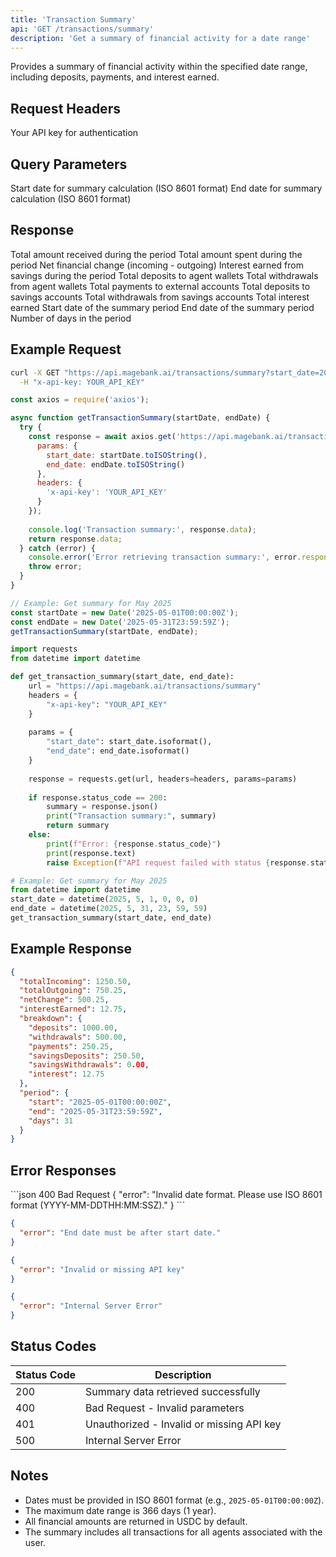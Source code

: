 ```yaml
---
title: 'Transaction Summary'
api: 'GET /transactions/summary'
description: 'Get a summary of financial activity for a date range'
---
```


Provides a summary of financial activity within the specified date range, including deposits, payments, and interest earned.

## Request Headers

<ParamField header="x-api-key" type="string" required>
  Your API key for authentication
</ParamField>

## Query Parameters

<ParamField query="start_date" type="string" format="date-time" required>
  Start date for summary calculation (ISO 8601 format)
</ParamField>

<ParamField query="end_date" type="string" format="date-time" required>
  End date for summary calculation (ISO 8601 format)
</ParamField>

## Response

<ResponseField name="totalIncoming" type="number">
  Total amount received during the period
</ResponseField>

<ResponseField name="totalOutgoing" type="number">
  Total amount spent during the period
</ResponseField>

<ResponseField name="netChange" type="number">
  Net financial change (incoming - outgoing)
</ResponseField>

<ResponseField name="interestEarned" type="number">
  Interest earned from savings during the period
</ResponseField>

<ResponseField name="breakdown" type="object">
  <Expandable title="properties">
    <ResponseField name="deposits" type="number">
      Total deposits to agent wallets
    </ResponseField>
    <ResponseField name="withdrawals" type="number">
      Total withdrawals from agent wallets
    </ResponseField>
    <ResponseField name="payments" type="number">
      Total payments to external accounts
    </ResponseField>
    <ResponseField name="savingsDeposits" type="number">
      Total deposits to savings accounts
    </ResponseField>
    <ResponseField name="savingsWithdrawals" type="number">
      Total withdrawals from savings accounts
    </ResponseField>
    <ResponseField name="interest" type="number">
      Total interest earned
    </ResponseField>
  </Expandable>
</ResponseField>

<ResponseField name="period" type="object">
  <Expandable title="properties">
    <ResponseField name="start" type="string">
      Start date of the summary period
    </ResponseField>
    <ResponseField name="end" type="string">
      End date of the summary period
    </ResponseField>
    <ResponseField name="days" type="number">
      Number of days in the period
    </ResponseField>
  </Expandable>
</ResponseField>

## Example Request

<CodeGroup>

```bash cURL
curl -X GET "https://api.magebank.ai/transactions/summary?start_date=2025-05-01T00:00:00Z&end_date=2025-05-31T23:59:59Z" \
  -H "x-api-key: YOUR_API_KEY"
```

```javascript Node.js
const axios = require('axios');

async function getTransactionSummary(startDate, endDate) {
  try {
    const response = await axios.get('https://api.magebank.ai/transactions/summary', {
      params: {
        start_date: startDate.toISOString(),
        end_date: endDate.toISOString()
      },
      headers: {
        'x-api-key': 'YOUR_API_KEY'
      }
    });
    
    console.log('Transaction summary:', response.data);
    return response.data;
  } catch (error) {
    console.error('Error retrieving transaction summary:', error.response ? error.response.data : error.message);
    throw error;
  }
}

// Example: Get summary for May 2025
const startDate = new Date('2025-05-01T00:00:00Z');
const endDate = new Date('2025-05-31T23:59:59Z');
getTransactionSummary(startDate, endDate);
```

```python Python
import requests
from datetime import datetime

def get_transaction_summary(start_date, end_date):
    url = "https://api.magebank.ai/transactions/summary"
    headers = {
        "x-api-key": "YOUR_API_KEY"
    }
    
    params = {
        "start_date": start_date.isoformat(),
        "end_date": end_date.isoformat()
    }
    
    response = requests.get(url, headers=headers, params=params)
    
    if response.status_code == 200:
        summary = response.json()
        print("Transaction summary:", summary)
        return summary
    else:
        print(f"Error: {response.status_code}")
        print(response.text)
        raise Exception(f"API request failed with status {response.status_code}")

# Example: Get summary for May 2025
from datetime import datetime
start_date = datetime(2025, 5, 1, 0, 0, 0)
end_date = datetime(2025, 5, 31, 23, 59, 59)
get_transaction_summary(start_date, end_date)
```

</CodeGroup>

## Example Response

```json
{
  "totalIncoming": 1250.50,
  "totalOutgoing": 750.25,
  "netChange": 500.25,
  "interestEarned": 12.75,
  "breakdown": {
    "deposits": 1000.00,
    "withdrawals": 500.00,
    "payments": 250.25,
    "savingsDeposits": 250.50,
    "savingsWithdrawals": 0.00,
    "interest": 12.75
  },
  "period": {
    "start": "2025-05-01T00:00:00Z",
    "end": "2025-05-31T23:59:59Z",
    "days": 31
  }
}
```

## Error Responses

<ResponseExample>
```json 400 Bad Request
{
  "error": "Invalid date format. Please use ISO 8601 format (YYYY-MM-DDTHH:MM:SSZ)."
}
```

```json 400 Invalid Range
{
  "error": "End date must be after start date."
}
```

```json 401 Unauthorized
{
  "error": "Invalid or missing API key"
}
```

```json 500 Internal Server Error
{
  "error": "Internal Server Error"
}
```
</ResponseExample>

## Status Codes

| Status Code | Description |
|-------------|-------------|
| 200 | Summary data retrieved successfully |
| 400 | Bad Request - Invalid parameters |
| 401 | Unauthorized - Invalid or missing API key |
| 500 | Internal Server Error |

## Notes

- Dates must be provided in ISO 8601 format (e.g., `2025-05-01T00:00:00Z`).
- The maximum date range is 366 days (1 year).
- All financial amounts are returned in USDC by default.
- The summary includes all transactions for all agents associated with the user.
